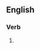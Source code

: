 ==English==

===Verb===
{{head|en|verb form}}

# {{present participle of|alliterate|lang=en|nocat=1}}